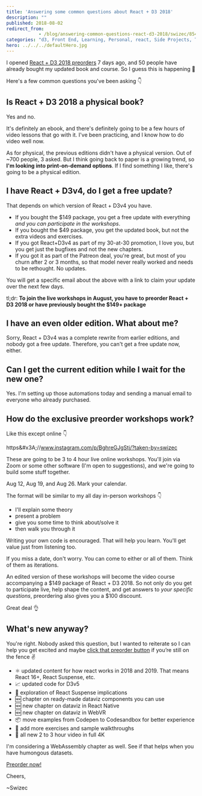 ```yaml
---
title: 'Answering some common questions about React + D3 2018'
description: ""
published: 2018-08-02
redirect_from: 
            - /blog/answering-common-questions-react-d3-2018/swizec/8546
categories: "d3, Front End, Learning, Personal, react, Side Projects, Technical, Writing"
hero: ../../../defaultHero.jpg
---
```

I opened [React + D3 2018 preorders](https://gumroad.com/l/pMtnZ) 7 days ago, and 50 people have already bought my updated book and course. So I guess this is happening 🤘



Here&#x27;s a few common questions you&#x27;ve been asking 👇



## Is React + D3 2018 a physical book?



Yes and no.



It&#x27;s definitely an ebook, and there&#x27;s definitely going to be a few hours of video lessons that go with it. I&#x27;ve been practicing, and I know how to do video well now.



As for physical, the previous editions didn&#x27;t have a physical version. Out of ~700 people, 3 asked. But I think going back to paper is a growing trend, so **I&#x27;m looking into print-on-demand options**. If I find something I like, there&#x27;s going to be a physical edition.



## I have React + D3v4, do I get a free update?



That depends on which version of React + D3v4 you have.



- If you bought the $149 package, you get a free update with everything _and you can participate in the workshops_.
- If you bought the $49 package, you get the updated book, but not the extra videos and exercises.
- If you got React+D3v4 as part of my 30-at-30 promotion, I love you, but you get just the bugfixes and not the new chapters.
- If you got it as part of the Patreon deal, you&#x27;re great, but most of you churn after 2 or 3 months, so that model never really worked and needs to be rethought. No updates.



You will get a specific email about the above with a link to claim your update over the next few days.



tl;dr: **To join the live workshops in August, you have to preorder React + D3 2018 or have previously bought the $149+ package**



## I have an even older edition. What about me?



Sorry, React + D3v4 was a complete rewrite from earlier editions, and nobody got a free update. Therefore, you can&#x27;t get a free update now, either.



## Can I get the current edition while I wait for the new one?



Yes. I&#x27;m setting up those automations today and sending a manual email to everyone who already purchased.



## How do the exclusive preorder workshops work?



Like this except online 👇



https&amp;#x3A;//www.instagram.com/p/BghreGJgStj/?taken-by=swizec



These are going to be 3 to 4 hour live online workshops. You&#x27;ll join via Zoom or some other software (I&#x27;m open to suggestions), and we&#x27;re going to build some stuff together.



Aug 12, Aug 19, and Aug 26. Mark your calendar.



The format will be similar to my all day in-person workshops 👇



- I&#x27;ll explain some theory
- present a problem
- give you some time to think about/solve it
- then walk you through it



Writing your own code is encouraged. That will help you learn. You&#x27;ll get value just from listening too.



If you miss a date, don&#x27;t worry. You can come to either or all of them. Think of them as iterations.



An edited version of these workshops will become the video course accompanying a $149 package of React + D3 2018. So not only do you get to participate live, help shape the content, and get answers to _your specific questions_, preordering also gives you a $100 discount.



Great deal 👌



## What&#x27;s new anyway?



You&#x27;re right. Nobody asked this question, but I wanted to reiterate so I can help you get excited and maybe [click that preorder button](https://gumroad.com/l/pMtnZ) if you’re still on the fence ✌️



- ⚛️ updated content for how react works in 2018 and 2019. That means React 16+, React Suspense, etc.
- 📈 updated code for D3v5
- 🚟 exploration of React Suspense implications
- 🆕 chapter on ready-made dataviz components you can use
- 🆕 new chapter on dataviz in React Native
- 🆕 new chapter on dataviz in WebVR
- 📦 move examples from Codepen to Codesandbox for better experience
- 🏃 add more exercises and sample walkthroughs
- 🎥 all new 2 to 3 hour video in full 4K



I&#x27;m considering a WebAssembly chapter as well. See if that helps when you have humongous datasets.





<!--[if mso]>
  <v:roundrect xmlns:v="urn:schemas-microsoft-com:vml" xmlns:w="urn:schemas-microsoft-com:office:word" href="https://gumroad.com/l/pMtnZ" style="height:40px;v-text-anchor:middle;width:200px;" arcsize="10%" strokecolor="#1e3650" fillcolor="#ffa824">
    <w:anchorlock/>
    <center style="color:#ffffff;font-family:sans-serif;font-size:13px;font-weight:bold;">Preorder now!</center>
  </v:roundrect>
<![endif]-->

[Preorder now!](https://gumroad.com/l/pMtnZ)





Cheers,



~Swizec